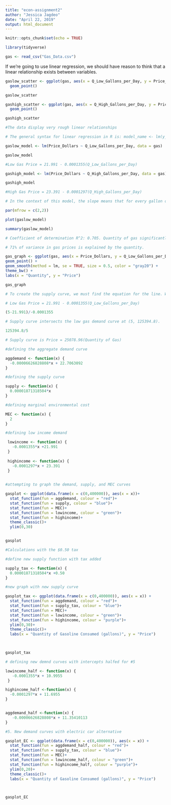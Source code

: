 ```yaml
---
title: "econ-assignment2"
author: "Jessica Jagdeo"
date: "April 22, 2019"
output: html_document
---
```


```r
knitr::opts_chunk$set(echo = TRUE)
```

```r

library(tidyverse)

gas <- read_csv("Gas_Data.csv")
```

If we’re going to use linear regression, we should have reason to think that a linear relationship exists between variables.

```r

gaslow_scatter <- ggplot(gas, aes(x = Q_Low_Gallons_per_Day, y = Price_Dollars)) +
  geom_point()

gaslow_scatter

gashigh_scatter <- ggplot(gas, aes(x = Q_High_Gallons_per_Day, y = Price_Dollars)) +
  geom_point()

gashigh_scatter

#The data display very rough linear relationships

```

```r

# The general syntax for linear regression in R is: model_name <- lm(y_variable ~ x_variable, data = df_name)

gaslow_model <- lm(Price_Dollars ~ Q_Low_Gallons_per_Day, data = gas)

gaslow_model

#Low Gas Price = 21.991 - 0.0001355(Q_Low_Gallons_per_Day)

gashigh_model <- lm(Price_Dollars ~ Q_High_Gallons_per_Day, data = gas)

gashigh_model

#High Gas Price = 23.391 - 0.0001297(Q_High_Gallons_per_Day)

# In the context of this model, the slope means that for every gallon of gas, there is a decrease in the willingness to pay.

```

```r

par(mfrow = c(2,2))

plot(gaslow_model)

```
```r

summary(gaslow_model)

# Coefficient of determination R^2: 0.705. Quantity of gas significantly predicts price, according to this model. 

# 71% of variance in gas prices is explained by the quantity.

```

```r

gas_graph <- ggplot(gas, aes(x = Price_Dollars, y = Q_Low_Gallons_per_Day)) +
geom_point() +
geom_smooth(method = lm, se = TRUE, size = 0.5, color = "gray20") +
theme_bw() +
labs(x = "Quantity", y = "Price")

gas_graph

```

```r

# To create the supply curve, we must find the equation for the line. We can do so because we know the curve hits the price acis at (0,0) and must intersect aggregate demand at a price of $5.

# Low Gas Price = 21.991 - 0.0001355(Q_Low_Gallons_per_Day)

(5-21.991)/-0.0001355

# Supply curve intersects the low gas demand curve at (5, 125394.8). 

125394.8/5

# Supply curve is Price = 25078.96(Quantity of Gas)


```

```r

#defining the aggregate demand curve

aggdemand <- function(x) {
  -0.00006626828808*x + 22.7063092
}

#defining the supply curve

supply <- function(x) {
  0.00001871318504*x 
}

#defining marginal environmental cost

MEC <- function(x) {
  2
}

#defining low income demand

 lowincome <- function(x) {
   -0.0001355*x +21.991
 }
 
 highincome <- function(x) {
   -0.0001297*x + 23.391
 }
 

```


```r

#attempting to graph the demand, supply, and MEC curves

gasplot <- ggplot(data.frame(x = c(0,400000)), aes(x = x))+
  stat_function(fun = aggdemand, colour = "red")+
  stat_function(fun = supply, colour = "blue")+
  stat_function(fun = MEC)+
  stat_function(fun = lowincome, colour = "green")+
  stat_function(fun = highincome)+
  theme_classic()+
  ylim(0,30)


gasplot

```


```r

#Calculations with the $0.50 tax

#define new supply function with tax added

supply_tax <- function(x) {
  0.00001871318504*x +0.50
}  

```

```r
#new graph with new supply curve

gasplot_tax <- ggplot(data.frame(x = c(0,400000)), aes(x = x)) +
  stat_function(fun = aggdemand, colour = "red")+
  stat_function(fun = supply_tax, colour = "blue")+
  stat_function(fun = MEC)+
  stat_function(fun = lowincome, colour = "green")+
  stat_function(fun = highincome, colour = "purple")+
  ylim(0,30)+
  theme_classic()+
  labs(x = "Quantity of Gasoline Consumed (gallons)", y = "Price")
  


gasplot_tax

```

```r
# defining new demnd curves with intercepts halfed for #5 

lowincome_half <- function(x) {
   -0.0001355*x + 10.9955
 }

highincome_half <-function(x) {
  -0.0001297*x + 11.6955
}


aggdemand_half <-function(x) {
   -0.00006626828808*x + 11.35410113
}
```


```r
#5. New demand curves with electric car alternative

gasplot_EC <- ggplot(data.frame(x = c(0,400000)), aes(x = x)) +
  stat_function(fun = aggdemand_half, colour = "red")+
  stat_function(fun = supply_tax, colour = "blue")+
  stat_function(fun = MEC)+
  stat_function(fun = lowincome_half, colour = "green")+
  stat_function(fun = highincome_half, colour = "purple")+
  ylim(0,20)+
  theme_classic()+
  labs(x = "Quantity of Gasoline Consumed (gallons)", y = "Price")
  


gasplot_EC

```

